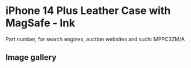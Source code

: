 
# iPhone 14 Plus Leather Case with MagSafe - Ink

Part number, for search engines, auction websites and such: MPPC3ZM/A

## Image gallery

<div style={{ width: '100%', maxWidth: '768px' }}>
<GalleryComponent
    images={[
      {
        original: "/everysource/MPPC3.webp",
        thumbnail: "/everypreview/MPPC3.webp",
      },
      {
        original: "/everysource/MPPC3_AV1.webp",
        thumbnail: "/everypreview/MPPC3_AV1.webp",
      },
      {
        original: "/everysource/MPPC3_AV2.webp",
        thumbnail: "/everypreview/MPPC3_AV2.webp",
      },
      {
        original: "/everysource/MPPC3_AV3.webp",
        thumbnail: "/everypreview/MPPC3_AV3.webp",
      },
      {
        original: "/everysource/MPPC3_AV4.webp",
        thumbnail: "/everypreview/MPPC3_AV4.webp",
      },
      {
        original: "/everysource/MPPC3_AV5.webp",
        thumbnail: "/everypreview/MPPC3_AV5.webp",
      }
    ]}
  />
</div>